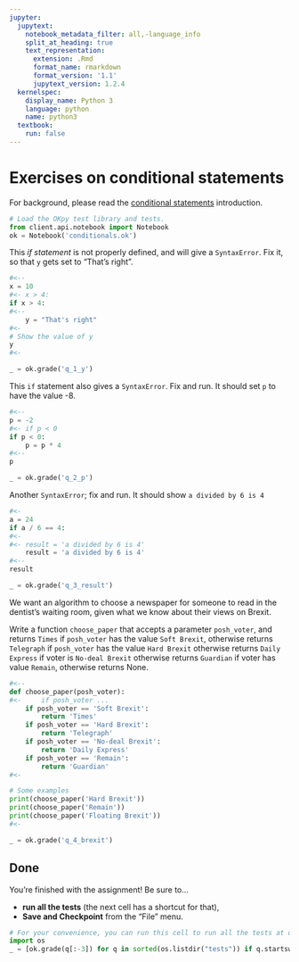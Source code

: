 ```yaml
---
jupyter:
  jupytext:
    notebook_metadata_filter: all,-language_info
    split_at_heading: true
    text_representation:
      extension: .Rmd
      format_name: rmarkdown
      format_version: '1.1'
      jupytext_version: 1.2.4
  kernelspec:
    display_name: Python 3
    language: python
    name: python3
  textbook:
    run: false
---
```


# Exercises on conditional statements

For background, please read the [conditional
statements]({{ site.baseurl }}/07/conditional_statements)
introduction.

```python
# Load the OKpy test library and tests.
from client.api.notebook import Notebook
ok = Notebook('conditionals.ok')
```

This *if statement* is not properly defined, and will give a `SyntaxError`.  Fix it, so that `y` gets set to "That's right".

```python
#<--
x = 10
#<- x > 4:
if x > 4:
#<--
    y = "That's right"
#<-
# Show the value of y
y
#<-
```

```python
_ = ok.grade('q_1_y')
```


This `if` statement also gives a `SyntaxError`. Fix and run. It
should set `p` to have the value -8.

```python
#<--
p = -2
#<- if p < 0
if p < 0:
    p = p * 4
#<--
p
```

```python
_ = ok.grade('q_2_p')
```


Another `SyntaxError`; fix and run.  It should show `a divided
by 6 is 4`

```python
#<-
a = 24
if a / 6 == 4:
#<-
#<- result = 'a divided by 6 is 4'
    result = 'a divided by 6 is 4'
#<--
result
```

```python
_ = ok.grade('q_3_result')
```

We want an algorithm to choose a newspaper for someone to read
in the dentist's waiting room, given what we know about their
views on Brexit.

Write a function `choose_paper` that accepts a parameter
`posh_voter`, and returns `Times` if `posh_voter` has the value
`Soft Brexit`, otherwise returns `Telegraph` if `posh_voter`
has the value `Hard Brexit` otherwise returns `Daily Express`
if voter is `No-deal Brexit` otherwise returns `Guardian` if
voter has value `Remain`, otherwise returns None.

```python
#<--
def choose_paper(posh_voter):
#<-     if posh_voter ...
    if posh_voter == 'Soft Brexit':
        return 'Times'
    if posh_voter == 'Hard Brexit':
        return 'Telegraph'
    if posh_voter == 'No-deal Brexit':
        return 'Daily Express'
    if posh_voter == 'Remain':
        return 'Guardian'
#<-

# Some examples
print(choose_paper('Hard Brexit'))
print(choose_paper('Remain'))
print(choose_paper('Floating Brexit'))
#<-
```

```python
_ = ok.grade('q_4_brexit')
```

## Done

You're finished with the assignment!  Be sure to...

- **run all the tests** (the next cell has a shortcut for that),
- **Save and Checkpoint** from the "File" menu.

```python
# For your convenience, you can run this cell to run all the tests at once!
import os
_ = [ok.grade(q[:-3]) for q in sorted(os.listdir("tests")) if q.startswith('q')]
```
